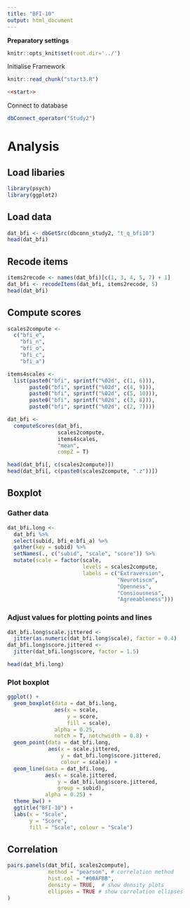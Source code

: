 ```yaml
---
title: "BFI-10"
output: html_document
---
```


**Preparatory settings**
```r
knitr::opts_knit$set(root.dir='../')
```

Initialise Framework
```r
knitr::read_chunk("start3.R")
```

```r
<<start>>
```

Connect to database
```r
dbConnect_operator("Study2")
```

# Analysis

## Load libaries
```r
library(psych)
library(ggplot2)
```

## Load data
```r
dat_bfi <- dbGetSrc(dbconn_study2, "t_q_bfi10")
head(dat_bfi)
```

## Recode items
```r
items2recode <- names(dat_bfi)[c(1, 3, 4, 5, 7) + 1]
dat_bfi <- recodeItems(dat_bfi, items2recode, 5)
head(dat_bfi)
```

## Compute scores
```r
scales2compute <- 
  c("bfi_e", 
    "bfi_n", 
    "bfi_o", 
    "bfi_c", 
    "bfi_a")

items4scales <- 
  list(paste0("bfi", sprintf("%02d", c(1, 6))),
       paste0("bfi", sprintf("%02d", c(4, 9))),
       paste0("bfi", sprintf("%02d", c(5, 10))),
       paste0("bfi", sprintf("%02d", c(3, 8))),
       paste0("bfi", sprintf("%02d", c(2, 7))))

dat_bfi <- 
  computeScores(dat_bfi, 
                scales2compute, 
                items4scales, 
                "mean",
                compZ = T)

head(dat_bfi[, c(scales2compute)])
head(dat_bfi[, c(paste0(scales2compute, ".z"))])
```

## Boxplot

### Gather data
```r
dat_bfi.long <- 
  dat_bfi %>% 
  select(subid, bfi_e:bfi_a) %>% 
  gather(key = subid) %>% 
  setNames(., c("subid", "scale", "score")) %>% 
  mutate(scale = factor(scale, 
                        levels = scales2compute,
                        labels = c("Extraversion",
                                   "Neurotiscm",
                                   "Openness",
                                   "Consiousness",
                                   "Agreeableness")))
```

### Adjust values for plotting points and lines
```r
dat_bfi.long$scale.jittered <- 
  jitter(as.numeric(dat_bfi.long$scale), factor = 0.4)
dat_bfi.long$score.jittered <- 
  jitter(dat_bfi.long$score, factor = 1.5)

head(dat_bfi.long)
```

### Plot boxplot
```r
ggplot() + 
  geom_boxplot(data = dat_bfi.long,
               aes(x = scale,
                   y = score,
                   fill = scale),
               alpha = 0.25,
               notch = T, notchwidth = 0.8) +
  geom_point(data = dat_bfi.long,
             aes(x = scale.jittered,
                 y = dat_bfi.long$score.jittered,
                 colour = scale)) + 
  geom_line(data = dat_bfi.long,
            aes(x = scale.jittered,
                y = dat_bfi.long$score.jittered,
                group = subid),
            alpha = 0.25) + 
  theme_bw() + 
  ggtitle("BFI-10") + 
  labs(x = "Scale",
       y = "Score",
       fill = "Scale", colour = "Scale")

```

## Correlation
```r
pairs.panels(dat_bfi[, scales2compute], 
             method = "pearson", # correlation method
             hist.col = "#00AFBB",
             density = TRUE,  # show density plots
             ellipses = TRUE # show correlation ellipses
)
```


